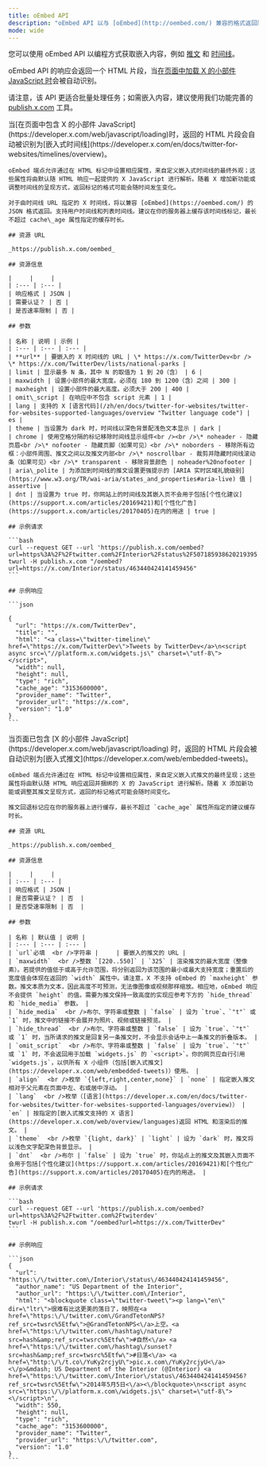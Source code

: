 ```yaml
---
title: oEmbed API
description: "oEmbed API 以与 [oEmbed](http://oembed.com/) 兼容的格式返回简洁的嵌入式 HTML。"
mode: wide
---
```


您可以使用 oEmbed API 以编程方式获取嵌入内容，例如 [推文](https://developer.x.com/en/docs/twitter-for-websites/embedded-tweets/overview) 和 [时间线](https://developer.x.com/en/docs/twitter-for-websites/timelines/overview)。

oEmbed API 的响应会返回一个 HTML 片段，当[在页面中加载 X 的小部件 JavaScript 时](https://developer.x.com/web/javascript/loading)会被自动识别。

请注意，该 API 更适合批量处理任务；如需嵌入内容，建议使用我们功能完善的 [publish.x.com](https://publish.x.com/#) 工具。

<Tabs>
  <Tab title="Embedded timelines">
    当[在页面中包含 X 的小部件 JavaScript](https://developer.x.com/web/javascript/loading)时，返回的 HTML 片段会自动被识别为[嵌入式时间线](https://developer.x.com/en/docs/twitter-for-websites/timelines/overview)。

    oEmbed 端点允许通过在 HTML 标记中设置相应属性，来自定义嵌入式时间线的最终外观；这些属性将由默认随 HTML 响应一起提供的 X JavaScript 进行解析。随着 X 增加新功能或调整时间线的呈现方式，返回标记的格式可能会随时间发生变化。

    对于由时间线 URL 指定的 X 时间线，将以兼容 [oEmbed](https://oembed.com/) 的 JSON 格式返回。支持用户时间线和列表时间线。建议在你的服务器上缓存该时间线标记，最长不超过 cache\_age 属性指定的缓存时长。

    ## 资源 URL

    _https://publish.x.com/oembed_

    ## 资源信息

    |     |     |
    | :--- | :--- |
    | 响应格式 | JSON |
    | 需要认证？ | 否 |
    | 是否速率限制 | 否 |

    ## 参数

    | 名称 | 说明 | 示例 |
    | :--- | :--- | :--- |
    | **url** | 要嵌入的 X 时间线的 URL | \* https://x.com/TwitterDev<br /> \* https://x.com/TwitterDev/lists/national-parks |
    | limit | 显示最多 N 条，其中 N 的取值为 1 到 20（含） | 6 |
    | maxwidth | 设置小部件的最大宽度。必须在 180 到 1200（含）之间 | 300 |
    | maxheight | 设置小部件的最大高度。必须大于 200 | 400 |
    | omit\_script | 在响应中不包含 script 元素 | 1 |
    | lang | 支持的 X [语言代码](/zh/en/docs/twitter-for-websites/twitter-for-websites-supported-languages/overview "Twitter language code") | es |
    | theme | 当设置为 dark 时，时间线以深色背景配浅色文本显示 | dark |
    | chrome | 使用空格分隔的标记移除时间线显示组件<br /><br />\* noheader - 隐藏页眉<br />\* nofooter - 隐藏页脚（如果可见）<br />\* noborders - 移除所有边框：小部件周围、推文之间以及推文内部<br />\* noscrollbar - 裁剪并隐藏时间线滚动条（如果可见）<br />\* transparent - 移除背景颜色 | noheader%20nofooter |
    | aria\_polite | 为添加到时间线的推文设置更强提示的 [ARIA 实时区域礼貌级别](https://www.w3.org/TR/wai-aria/states_and_properties#aria-live) 值 | assertive |
    | dnt | 当设置为 true 时，你网站上的时间线及其嵌入页不会用于包括[个性化建议](https://support.x.com/articles/20169421)和[个性化广告](https://support.x.com/articles/20170405)在内的用途 | true |

    ## 示例请求

    ```bash
    curl --request GET --url 'https://publish.x.com/oembed?url=https%3A%2F%2Ftwitter.com%2FInterior%2Fstatus%2F507185938620219395'
    twurl -H publish.x.com "/oembed?url=https://x.com/Interior/status/463440424141459456"
    ```

    ## 示例响应

    ```json

    {
      "url": "https://x.com/TwitterDev",
      "title": "",
      "html": "<a class=\"twitter-timeline\" href=\"https://x.com/TwitterDev\">Tweets by TwitterDev</a>\n<script async src=\"//platform.x.com/widgets.js\" charset=\"utf-8\"></script>",
      "width": null,
      "height": null,
      "type": "rich",
      "cache_age": "3153600000",
      "provider_name": "Twitter",
      "provider_url": "https://x.com",
      "version": "1.0"
    }
    ```
  </Tab>

  <Tab title="Embedded Tweets">
    当页面已包含 [X 的小部件 JavaScript](https://developer.x.com/web/javascript/loading) 时，返回的 HTML 片段会被自动识别为[嵌入式推文](https://developer.x.com/web/embedded-tweets)。

    oEmbed 端点允许通过在 HTML 标记中设置相应属性，来自定义嵌入式推文的最终呈现；这些属性将由默认随 HTML 响应返回并捆绑的 X 的 JavaScript 进行解析。随着 X 添加新功能或调整其推文呈现方式，返回的标记格式可能会随时间变化。

    推文回退标记应在你的服务器上进行缓存，最长不超过 `cache_age` 属性所指定的建议缓存时长。

    ## 资源 URL

    _https://publish.x.com/oembed_

    ## 资源信息

    |     |     |
    | :--- | :--- |
    | 响应格式 | JSON |
    | 是否需要认证？ | 否  |
    | 是否受速率限制 | 否  |

    ## 参数

    | 名称 | 默认值 | 说明 |
    | :--- | :--- | :--- |
    | `url`必填  <br />字符串 |     | 要嵌入的推文的 URL |
    | `maxwidth`  <br />整数 `[220..550]` | `325` | 渲染推文的最大宽度（整像素）。若提供的值低于或高于允许范围，将分别返回为该范围的最小或最大支持宽度；重置后的宽度值会体现在返回的 `width` 属性中。请注意，X 不支持 oEmbed 的 `maxheight` 参数。推文本质为文本，因此高度不可预测，无法像图像或视频那样缩放。相应地，oEmbed 响应不会提供 `height` 的值。需要为推文保持一致高度的实现应参考下方的 `hide_thread` 和 `hide_media` 参数。 |
    | `hide_media`  <br />布尔、字符串或整数 | `false` | 设为 `true`、`"t"` 或 `1` 时，推文中的链接不会展开为照片、视频或链接预览。 |
    | `hide_thread`  <br />布尔、字符串或整数 | `false` | 设为 `true`、`"t"` 或 `1` 时，当所请求的推文是回复另一条推文时，不会显示会话中上一条推文的折叠版本。 |
    | `omit_script`  <br />布尔、字符串或整数 | `false` | 设为 `true`、`"t"` 或 `1` 时，不会返回用于加载 `widgets.js` 的 `<script>`。你的网页应自行引用 `widgets.js`，以供所有 X 小组件（包括[嵌入式推文](https://developer.x.com/web/embedded-tweets)）使用。 |
    | `align`  <br />枚举 `{left,right,center,none}` | `none` | 指定嵌入推文相对于父元素在页面中左、右或居中浮动。 |
    | `lang`  <br />枚举（[语言](https://developer.x.com/en/docs/twitter-for-websites/twitter-for-websites-supported-languages/overview)） | `en` | 按指定的[嵌入式推文支持的 X 语言](https://developer.x.com/web/overview/languages)返回 HTML 和渲染后的推文。 |
    | `theme`  <br />枚举 `{light, dark}` | `light` | 设为 `dark` 时，推文将以浅色文字配深色背景显示。 |
    | `dnt`  <br />布尔 | `false` | 设为 `true` 时，你站点上的推文及其嵌入页面不会用于包括[个性化建议](https://support.x.com/articles/20169421)和[个性化广告](https://support.x.com/articles/20170405)在内的用途。 |

    ## 示例请求

    ```bash
    curl --request GET --url 'https://publish.x.com/oembed?url=https%3A%2F%2Ftwitter.com%2Ftwiterdev'
    twurl -H publish.x.com "/oembed?url=https://x.com/TwitterDev"
    ```

    ## 示例响应

    ```json
    {
      "url": "https:\/\/twitter.com\/Interior\/status\/463440424141459456",
      "author_name": "US Department of the Interior",
      "author_url": "https:\/\/twitter.com\/Interior",
      "html": "<blockquote class=\"twitter-tweet\"><p lang=\"en\" dir=\"ltr\">很难有比这更美的落日了，映照在<a href=\"https:\/\/twitter.com\/GrandTetonNPS?ref_src=twsrc%5Etfw\">@GrandTetonNPS<\/a>上空。<a href=\"https:\/\/twitter.com\/hashtag\/nature?src=hash&amp;ref_src=twsrc%5Etfw\">#自然<\/a> <a href=\"https:\/\/twitter.com\/hashtag\/sunset?src=hash&amp;ref_src=twsrc%5Etfw\">#日落<\/a> <a href=\"http:\/\/t.co\/YuKy2rcjyU\">pic.x.com\/YuKy2rcjyU<\/a><\/p>&mdash; US Department of the Interior (@Interior) <a href=\"https:\/\/twitter.com\/Interior\/status\/463440424141459456?ref_src=twsrc%5Etfw\">2014年5月5日<\/a><\/blockquote>\n<script async src=\"https:\/\/platform.x.com\/widgets.js\" charset=\"utf-8\"><\/script>\n",
      "width": 550,
      "height": null,
      "type": "rich",
      "cache_age": "3153600000",
      "provider_name": "Twitter",
      "provider_url": "https:\/\/twitter.com",
      "version": "1.0"
    }
    ```
  </Tab>
</Tabs>